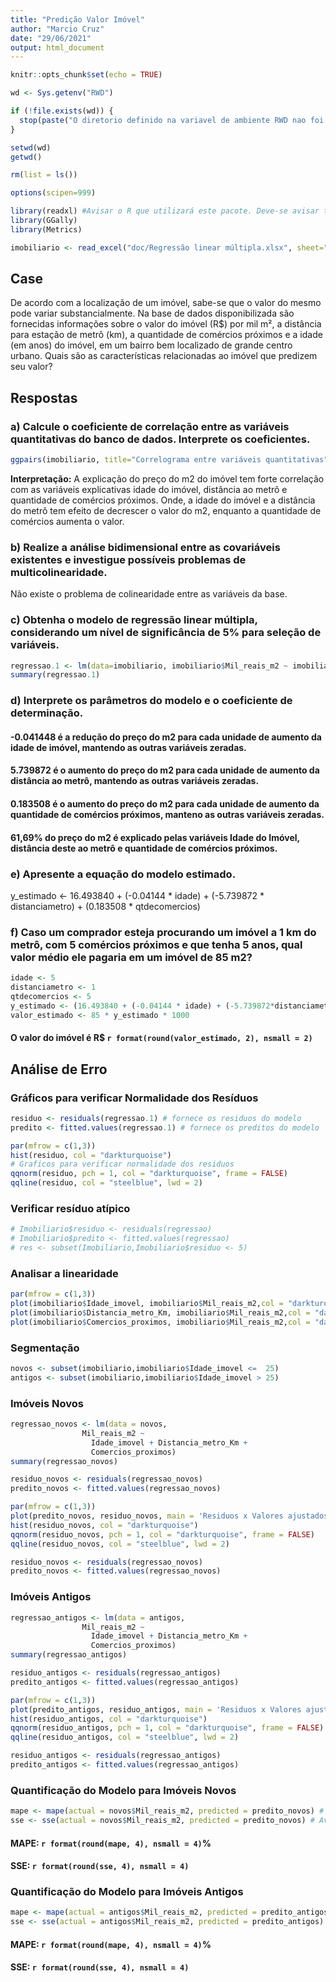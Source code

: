 ```yaml
---
title: "Predição Valor Imóvel"
author: "Marcio Cruz"
date: "29/06/2021"
output: html_document
---
```


```r
knitr::opts_chunk$set(echo = TRUE)

wd <- Sys.getenv("RWD")

if (!file.exists(wd)) {
  stop(paste("O diretorio definido na variavel de ambiente RWD nao foi encontrado",wd, sep="="))
} 

setwd(wd)
getwd()

rm(list = ls())

options(scipen=999)

library(readxl) #Avisar o R que utilizará este pacote. Deve-se avisar toda vez que abrir o R
library(GGally)
library(Metrics)

imobiliario <- read_excel("doc/Regressão linear múltipla.xlsx", sheet="Imobiliario")
```
## Case 
De acordo com a localização de um imóvel, sabe-se que o valor do mesmo pode variar substancialmente. Na base de dados disponibilizada são fornecidas informações sobre o valor do imóvel (R$) por mil m², a distância para estação de metrô (km), a quantidade de comércios próximos e a idade (em anos) do imóvel, em um bairro bem localizado de grande centro urbano. Quais são as características relacionadas ao imóvel que predizem seu valor?



## Respostas
### a) Calcule o coeficiente de correlação entre as variáveis quantitativas do banco de dados. Interprete os coeficientes.
```r
ggpairs(imobiliario, title="Correlograma entre variáveis quantitativas") 
```

**Interpretação:** A explicação do preço do m2 do imóvel tem forte correlação com as variáveis explicativas idade do imóvel, distância ao metrô e quantidade de comércios próximos. Onde, a idade do imóvel e a distância do metrô tem efeito de decrescer o valor do m2, enquanto a quantidade de comércios aumenta o valor.

### b) Realize a análise bidimensional entre as covariáveis existentes e investigue possíveis problemas de multicolinearidade.
Não existe o problema de colinearidade entre as variáveis da base.

### c) Obtenha o modelo de regressão linear múltipla, considerando um nível de significância de 5% para seleção de variáveis.
```r
regressao.1 <- lm(data=imobiliario, imobiliario$Mil_reais_m2 ~ imobiliario$Idade_imovel + imobiliario$Distancia_metro_Km + imobiliario$Comercios_proximos)
summary(regressao.1)
```

### d) Interprete os parâmetros do modelo e o coeficiente de determinação.
#### -0.041448 é a redução do preço do m2 para cada unidade de aumento da idade de imóvel, mantendo as outras variáveis zeradas.
#### 5.739872 é o aumento do preço do m2 para cada unidade de aumento da distância ao metrô, mantendo as outras variáveis zeradas.
#### 0.183508 é o aumento do preço do m2 para cada unidade de aumento da quantidade de comércios próximos, manteno as outras variáveis zeradas.
#### 61,69% do preço do m2 é explicado pelas variáveis Idade do Imóvel, distância deste ao metrô e quantidade de comércios próximos.

### e) Apresente a equação do modelo estimado.
y_estimado <- 16.493840 + (-0.04144 * idade) + (-5.739872 * distanciametro) + (0.183508 * qtdecomercios)

### f) Caso um comprador esteja procurando um imóvel a 1 km do metrô, com 5 comércios próximos e que tenha 5 anos, qual valor médio ele pagaria em um imóvel de 85 m2?
```r
idade <- 5
distanciametro <- 1
qtdecomercios <- 5
y_estimado <- (16.493840 + (-0.04144 * idade) + (-5.739872*distanciametro) + (0.183508*qtdecomercios)) 
valor_estimado <- 85 * y_estimado * 1000
```
#### O valor do imóvel é R$ `r format(round(valor_estimado, 2), nsmall = 2)`


## Análise de Erro
### Gráficos para verificar Normalidade dos Resíduos
```r
residuo <- residuals(regressao.1) # fornece os residuos do modelo
predito <- fitted.values(regressao.1) # fornece os preditos do modelo

par(mfrow = c(1,3))
hist(residuo, col = "darkturquoise")
# Graficos para verificar normalidade dos residuos
qqnorm(residuo, pch = 1, col = "darkturquoise", frame = FALSE)
qqline(residuo, col = "steelblue", lwd = 2)
```

### Verificar resíduo atípico
```r
# Imobiliario$residuo <- residuals(regressao) 
# Imobiliario$predito <- fitted.values(regressao) 
# res <- subset(Imobiliario,Imobiliario$residuo <- 5)
```

### Analisar a linearidade
```r
par(mfrow = c(1,3))
plot(imobiliario$Idade_imovel, imobiliario$Mil_reais_m2,col = "darkturquoise")
plot(imobiliario$Distancia_metro_Km, imobiliario$Mil_reais_m2,col = "darkturquoise")
plot(imobiliario$Comercios_proximos, imobiliario$Mil_reais_m2,col = "darkturquoise")
```


### Segmentação
```r
novos <- subset(imobiliario,imobiliario$Idade_imovel <=  25)
antigos <- subset(imobiliario,imobiliario$Idade_imovel > 25)
```


### Imóveis Novos
```r
regressao_novos <- lm(data = novos,
                Mil_reais_m2 ~ 
                  Idade_imovel + Distancia_metro_Km + 
                  Comercios_proximos)
summary(regressao_novos)

residuo_novos <- residuals(regressao_novos) 
predito_novos <- fitted.values(regressao_novos)

par(mfrow = c(1,3))
plot(predito_novos, residuo_novos, main = 'Residuos x Valores ajustados - Novos', ylab = 'Residuos', col = "darkturquoise")
hist(residuo_novos, col = "darkturquoise")
qqnorm(residuo_novos, pch = 1, col = "darkturquoise", frame = FALSE)
qqline(residuo_novos, col = "steelblue", lwd = 2)

residuo_novos <- residuals(regressao_novos) 
predito_novos <- fitted.values(regressao_novos)
```


### Imóveis Antigos
```r
regressao_antigos <- lm(data = antigos,
                Mil_reais_m2 ~ 
                  Idade_imovel + Distancia_metro_Km + 
                  Comercios_proximos)
summary(regressao_antigos)

residuo_antigos <- residuals(regressao_antigos) 
predito_antigos <- fitted.values(regressao_antigos)

par(mfrow = c(1,3))
plot(predito_antigos, residuo_antigos, main = 'Residuos x Valores ajustados - Antigos', ylab = 'Residuos', col = "darkturquoise")
hist(residuo_antigos, col = "darkturquoise")
qqnorm(residuo_antigos, pch = 1, col = "darkturquoise", frame = FALSE)
qqline(residuo_antigos, col = "steelblue", lwd = 2)

residuo_antigos <- residuals(regressao_antigos) 
predito_antigos <- fitted.values(regressao_antigos)
```


### Quantificação do Modelo para Imóveis Novos

```r
mape <- mape(actual = novos$Mil_reais_m2, predicted = predito_novos) # Soma dos quadrados dos residuos
sse <- sse(actual = novos$Mil_reais_m2, predicted = predito_novos) # Avalia a média absoluta dos resíudos, rem relação ao valor original da resposta y
```
#### MAPE: `r format(round(mape, 4), nsmall = 4)`%
#### SSE: `r format(round(sse, 4), nsmall = 4)`

### Quantificação do Modelo para Imóveis Antigos
```r
mape <- mape(actual = antigos$Mil_reais_m2, predicted = predito_antigos) # Soma dos quadrados dos residuos
sse <- sse(actual = antigos$Mil_reais_m2, predicted = predito_antigos) # Avalia a média absoluta dos resíudos, rem relação ao valor original da resposta y
```
#### MAPE: `r format(round(mape, 4), nsmall = 4)`%
#### SSE: `r format(round(sse, 4), nsmall = 4)`
